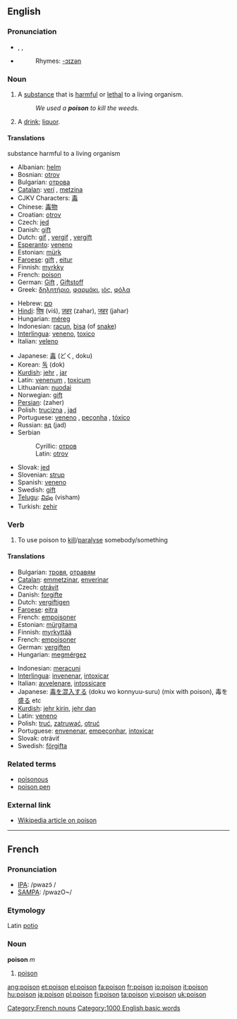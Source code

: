 ==English==

===Pronunciation===
*{{AHD|poi'zən}}, {{IPA|/ˈpɔɪz(ə)n/}}, {{SAMPA|/"pOIz(@)n/}}
*{{audio|en-us-poison.ogg|Audio (US)}}
*:Rhymes: [[Rhymes:English:-ɔɪzən|-ɔɪzən]]

===Noun===
{{en-noun}}

# A [[substance]] that is [[harmful]] or [[lethal]] to a living organism.
#: ''We used a '''poison''' to kill the weeds.''
# {{idiomatic}} A [[drink]]; [[liquor]].

====Translations====
{{COW trans}}

;substance harmful to a living organism
{{top}}
*Albanian: [[helm]] {{m}}
*Bosnian: [[otrov#Bosnian|otrov]] {{m}}
*Bulgarian: [[отрова]] {{f}}
*[[Catalan]]: [[verí]] {{m}}, [[metzina]] {{f}}
*CJKV Characters: [[毒]]
*Chinese: [[毒物]]
*Croatian: [[otrov]] {{m}}
*Czech: [[jed]]  {{m}}
*Danish: [[gift]]
*Dutch: [[gif]] {{n}}, [[vergif]] {{n}}, [[vergift]] {{n}}
*[[Esperanto]]: [[veneno]]
*Estonian: [[mürk]]
*[[Faroese]]: [[gift]] {{f}}, [[eitur]] {{n}}
*Finnish: [[myrkky]]
*French: [[#French|poison]] {{m}}
*German: [[Gift]] {{n}}, [[Giftstoff]] {{m}}
*Greek: [[δηλητήριο]], [[φαρμάκι]], [[ιός]], [[φόλα]]
<!-- most of this should move to entries:
:a: [[δηλητήριο]] [ðiliˈtiriˌo̞] {{n}} (any harmful and/or lethal substance)
:b: [[φαρμάκι]] [farˈmaci] {{n}} [lethal substances used to commit homicides or suicides (means also "sorrow" and "chagrin")]
:c: [[ιός]] [iˈo̞s] {{m}} [venom of reptiles and insects (means “virus” too)]
:d: [[φόλα]] [ˈfo̞la] {{f}} (poisoned food used to exterminate invading animals like rats) -->
*Hebrew: [[סם|סַם]] {{m}}
*[[Hindi]]: [[विष]] (viś), [[ज़हर]] (zahar), [[जहर]] (jahar)
*Hungarian: [[méreg]]
*Indonesian: [[racun]], [[bisa]] (of [[snake]])
*[[Interlingua]]: [[veneno]], [[toxico]]
*Italian: [[veleno]] {{m}}
{{mid}}
*Japanese: [[毒]] (どく, doku)
*Korean: [[독]] (dok)
*[[Kurdish]]: [[jehr]] {{f}}, [[jar]] {{f}}
*Latin: [[venenum]] {{n}}, [[toxicum]] {{n}}
*Lithuanian: [[nuodai]] {{n}}
*Norwegian: [[gift]] {{c}}
*[[Persian]]: {{FAchar|[[زهر]]}} (zaher)
*Polish: [[trucizna]] {{f}}, [[jad]] {{n}}
*Portuguese: [[veneno]] {{m}}, [[peçonha]] {{f}}, [[tóxico]] {{m}}
*Russian: [[яд]] (jad)
*Serbian
*:Cyrillic: [[отров#Serbian|отров]] {{m}}
*:Latin: [[otrov#Serbian|otrov]] {{m}}
*Slovak: [[jed]]  {{m}}
*Slovenian: [[strup]]  {{m}}
*Spanish: [[veneno]] {{m}}
*Swedish: [[gift#Swedish|gift]] {{n}}
*[[Telugu]]: [[విషం]] (visham)
*Turkish: [[zehir]]
{{bottom}}

===Verb===
{{en-verb}}

# {{transitive}} To use poison to [[kill]]/[[paralyse]] somebody/something

====Translations====
{{COW trans}}

{{top}}
*Bulgarian: [[тровя]], [[отравям]]
*[[Catalan]]: [[emmetzinar]], [[enverinar]]
*Czech: [[otrávit]]
*Danish: [[forgifte]]
*Dutch: [[vergiftigen]]
*[[Faroese]]: [[eitra]]
*French: [[empoisoner]]
*Estonian: [[mürgitama]]
*Finnish: [[myrkyttää]]
*French: [[empoisoner]]
*German: [[vergiften]]
*Hungarian: [[megmérgez]]
{{mid}}
*Indonesian: [[racun|meracuni]]
*[[Interlingua]]: [[invenenar]], [[intoxicar]]
*Italian: [[avvelenare]], [[intossicare]]
*Japanese: [[毒]]を[[混入]]する (doku wo konnyuu-suru) (mix with poison), 毒を[[盛る]] etc
*[[Kurdish]]: [[jehr kirin]], [[jehr dan]]
*Latin: [[veneno]]
*Polish: [[truć]], [[zatruwać]], [[otruć]]
*Portuguese: [[envenenar]], [[empeçonhar]], [[intoxicar]]
*Slovak: otráviť
*Swedish: [[förgifta]]
{{bottom}}

===Related terms===
*[[poisonous]]
*[[poison pen]]

===External link===
*[[w:poison|Wikipedia article on poison]]

----

==French==
===Pronunciation===
*[[w:IPA|IPA]]: /pwazɔ̃ /
*[[w:SAMPA|SAMPA]]: /pwazO~/
===Etymology===
Latin [[potio]]
===Noun===
'''poison''' ''m''

# [[#English|poison]]

[[Category:French nouns]]
[[Category:1000 English basic words]]

[[ang:poison]]
[[et:poison]]
[[el:poison]]
[[fa:poison]]
[[fr:poison]]
[[io:poison]]
[[it:poison]]
[[hu:poison]]
[[ja:poison]]
[[pl:poison]]
[[fi:poison]]
[[ta:poison]]
[[vi:poison]]
[[uk:poison]]